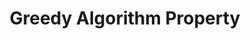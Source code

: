 ---
id: "alg_mq_015"
title: "Greedy Algorithm Property"
description: "What defines a greedy algorithm?"
difficulty: "MEDIUM"
category: "Algorithms"
questionType: "MULTIPLE_CHOICE"
options:
  - "Always explores all options"
  - "Makes the optimal choice at each step"
  - "Uses recursion always"
  - "Finds local minimums only"
correctAnswer: 1
---